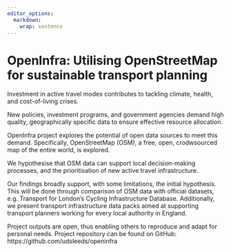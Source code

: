```yaml
---
editor_options:
  markdown:
    wrap: sentence
---
```


# OpenInfra: Utilising OpenStreetMap for sustainable transport planning

Investment in active travel modes contributes to tackling climate, health, and cost-of-living crises.

New policies, investment programs, and government agencies demand high quality, geographically specific data to ensure effective resource allocation.

OpenInfra project explores the potential of open data sources to meet this demand. Specifically, OpenStreetMap (OSM), a free, open, crodwsourced map of the entire world, is explored.

We hypothesise that OSM data can support local decision-making processes, and the prioritisation of new active travel infrastructure.

Our findings broadly support, with some limitations, the initial hypothesis. This will be done through comparison of OSM data with official datasets, e.g. Transport for London's Cycling Infrastructure Database. Additionally, we present transport infrastructure data packs aimed at supporting transport planners working for every local authority in England.

Project outputs are open, thus enabling others to reproduce and adapt for personal needs. Project repository can be found on GitHub: https://github.com/udsleeds/openinfra
